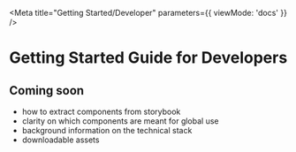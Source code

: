 
<Meta title="Getting Started/Developer" parameters={{ viewMode: 'docs' }} />

# Getting Started Guide for Developers

## Coming soon

- how to extract components from storybook
- clarity on which components are meant for global use
- background information on the technical stack
- downloadable assets

<!--

- [Using the Design System](#using-the-design-system)
  - [Step 1: Get the assets](#step-1-get-the-assets)
  - [Step 2: Get the HTML markup](#step-2-get-the-html-markup)
- [Background information](#background-information)

## Using the Design System

### Step 1: Get the assets

CSS and JS have been precompiled and are available for download [here] (coming soon). These assets only include components meant for global use.

> TODO: documentation on how to use the assets

### Step 2: Get the HTML markup

You can retrieve the HTML code for each component like so:

- switch to the **Canvas** using the toolbar across the top of the page
- access the add-ons by hitting `A` on your keyboard. There is a known bug in Storybook where you may also need to toggle the add-on display position with `D` in order for them to appear.
- copy the HTML from the **HTML** add-on tab

## Background information

- [TailwindCSS](?path=/docs/appendix-tailwindcss--page)
- VueJS: the components are written in VueJS. If you are developing a Vue application, you may be able to re-use the source components directly. Contact DesignLab for more information.

-->
